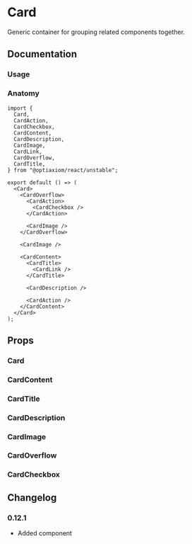 
# Card

Generic container for grouping related components together.

## Documentation

### Usage

<Demo component="card/usage" />

### Anatomy

```tsx
import {
  Card,
  CardAction,
  CardCheckbox,
  CardContent,
  CardDescription,
  CardImage,
  CardLink,
  CardOverflow,
  CardTitle,
} from "@optiaxiom/react/unstable";

export default () => (
  <Card>
    <CardOverflow>
      <CardAction>
        <CardCheckbox />
      </CardAction>

      <CardImage />
    </CardOverflow>

    <CardImage />

    <CardContent>
      <CardTitle>
        <CardLink />
      </CardTitle>

      <CardDescription />

      <CardAction />
    </CardContent>
  </Card>
);
```

## Props

### Card

<PropsTable component="Card" />

### CardContent

<PropsTable component="CardContent" />

### CardTitle

<PropsTable component="CardTitle" />

### CardDescription

<PropsTable component="CardDescription" />

### CardImage

<PropsTable component="CardImage" />

### CardOverflow

<PropsTable component="CardOverflow" />

### CardCheckbox

<PropsTable component="CardCheckbox" />

## Changelog

### 0.12.1

- Added component
